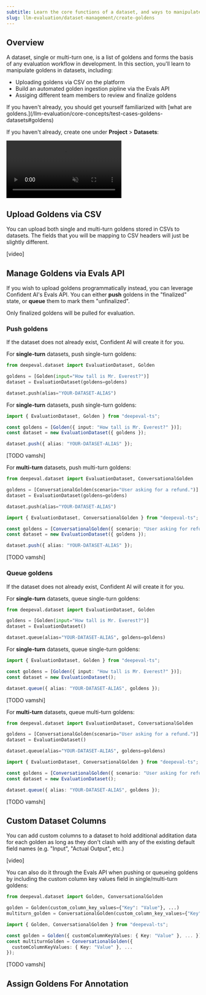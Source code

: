 ```yaml
---
subtitle: Learn the core functions of a dataset, and ways to manipulate goldens within
slug: llm-evaluation/dataset-management/create-goldens
---
```


## Overview

A dataset, single or multi-turn one, is a list of goldens and forms the basis of any evaluation workflow in development. In this section, you'll learn to manipulate goldens in datasets, including:

- Uploading goldens via CSV on the platform
- Build an automated golden ingestion pipline via the Evals API
- Assiging different team members to review and finalize goldens

<Tip>
  If you haven't already, you should get yourself familiarized with [what are
  goldens.](/llm-evaluation/core-concepts/test-cases-goldens-datasets#goldens)
</Tip>

If you haven't already, create one under **Project** > **Datasets**:

<Frame caption="Create Dataset on Confident AI" background="subtle">

<video
  autoPlay
  loop
  muted
  src="https://confident-docs.s3.us-east-1.amazonaws.com/datasets:create-4k.mp4"
  type="video/mp4"
/>

</Frame>

## Upload Goldens via CSV

You can upload both single and multi-turn goldens stored in CSVs to datasets. The fields that you will be mapping to CSV headers will just be slightly different.

[video]

## Manage Goldens via Evals API

If you wish to upload goldens programmatically instead, you can leverage Confident AI's Evals API. You can either **push** goldens in the "finalized" state, or **queue** them to mark them "unfinalized".

<Note>Only finalized goldens will be pulled for evaluation.</Note>

### Push goldens

If the dataset does not already exist, Confident AI will create it for you.

<Tabs>

<Tab title="Python" language="python">

For **single-turn** datasets, push single-turn goldens:

```python main.py
from deepeval.dataset import EvaluationDataset, Golden

goldens = [Golden(input="How tall is Mr. Everest?")]
dataset = EvaluationDataset(goldens=goldens)

dataset.push(alias="YOUR-DATASET-ALIAS")
```

</Tab>

<Tab title="Typescript" language="typescript">
 
 For **single-turn** datasets, push single-turn goldens:

```ts main.ts
import { EvaluationDataset, Golden } from "deepeval-ts";

const goldens = [Golden({ input: "How tall is Mr. Everest?" })];
const dataset = new EvaluationDataset({ goldens });

dataset.push({ alias: "YOUR-DATASET-ALIAS" });
```

</Tab>

<Tab title="curL" language="curl">

[TODO vamshi]

</Tab>

</Tabs>

For **multi-turn** datasets, push multi-turn goldens:

<Tabs>

<Tab title="Python" language="python">

```python main.py
from deepeval.dataset import EvaluationDataset, ConversationalGolden

goldens = [ConversationalGolden(scenario="User asking for a refund.")]
dataset = EvaluationDataset(goldens=goldens)

dataset.push(alias="YOUR-DATASET-ALIAS")
```

</Tab>

<Tab title="Typescript" language="typescript">

```ts main.ts
import { EvaluationDataset, ConversationalGolden } from "deepeval-ts";

const goldens = [ConversationalGolden({ scenario: "User asking for refund." })];
const dataset = new EvaluationDataset({ goldens });

dataset.push({ alias: "YOUR-DATASET-ALIAS" });
```

</Tab>

<Tab title="curL" language="curl">

[TODO vamshi]

</Tab>

</Tabs>

### Queue goldens

If the dataset does not already exist, Confident AI will create it for you.

<Tabs>

<Tab title="Python" language="python">

For **single-turn** datasets, queue single-turn goldens:

```python main.py
from deepeval.dataset import EvaluationDataset, Golden

goldens = [Golden(input="How tall is Mr. Everest?")]
dataset = EvaluationDataset()

dataset.queue(alias="YOUR-DATASET-ALIAS", goldens=goldens)
```

</Tab>

<Tab title="Typescript" language="typescript">

For **single-turn** datasets, queue single-turn goldens:

```ts main.ts
import { EvaluationDataset, Golden } from "deepeval-ts";

const goldens = [Golden({ input: "How tall is Mr. Everest?" })];
const dataset = new EvaluationDataset();

dataset.queue({ alias: "YOUR-DATASET-ALIAS", goldens });
```

</Tab>

<Tab title="curL" language="curl">

[TODO vamshi]

</Tab>

</Tabs>

For **multi-turn** datasets, queue multi-turn goldens:

<Tabs>

<Tab title="Python" language="python">

```python main.py
from deepeval.dataset import EvaluationDataset, ConversationalGolden

goldens = [ConversationalGolden(scenario="User asking for a refund.")]
dataset = EvaluationDataset()

dataset.queue(alias="YOUR-DATASET-ALIAS", goldens=goldens)
```

</Tab>

<Tab title="Typescript" language="typescript">

```ts main.ts
import { EvaluationDataset, ConversationalGolden } from "deepeval-ts";

const goldens = [ConversationalGolden({ scenario: "User asking for refund." })];
const dataset = new EvaluationDataset();

dataset.queue({ alias: "YOUR-DATASET-ALIAS", goldens });
```

</Tab>

<Tab title="curL" language="curl">

[TODO vamshi]

</Tab>

</Tabs>

## Custom Dataset Columns

You can add custom columns to a dataset to hold additional additation data for each golden as long as they don't clash with any of the existing default field names (e.g. "Input", "Actual Output", etc.)

[video]

You can also do it through the Evals API when pushing or queueing goldens by including the custom column key values field in single/multi-turn goldens:

<Tabs>

<Tab title="Python" language="python">

```python main.py
from deepeval.dataset import Golden, ConversationalGolden

golden = Golden(custom_column_key_values={"Key": "Value"}, ...)
multiturn_golden = ConversationalGolden(custom_column_key_values={"Key": "Value"}, ...)
```

</Tab>

<Tab title="Typescript" language="typescript">

```ts main.ts
import { Golden, ConversationalGolden } from "deepeval-ts";

const golden = Golden({ customColumnKeyValues: { Key: "Value" }, ... });
const multiturnGolden = ConversationalGolden({
  customColumnKeyValues: { Key: "Value" }, ...
});
```

</Tab>

<Tab title="curL" language="curl">

[TODO vamshi]

</Tab>

</Tabs>

## Assign Goldens For Annotation
